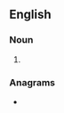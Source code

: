 ==English==

===Noun===
{{head|en|noun form}}

# {{plural of|en|freckle}}

===Anagrams===
* {{anagrams|en|a=ceefklrs|fleckers}}